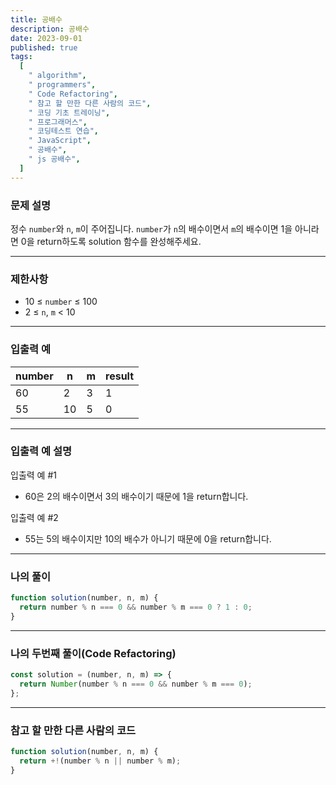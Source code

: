 ```yaml
---
title: 공배수
description: 공배수
date: 2023-09-01
published: true
tags:
  [
    " algorithm",
    " programmers",
    " Code Refactoring",
    " 참고 할 만한 다른 사람의 코드",
    " 코딩 기초 트레이닝",
    " 프로그래머스",
    " 코딩테스트 연습",
    " JavaScript",
    " 공배수",
    " js 공배수",
  ]
---
```


### 문제 설명

정수 `number`와 `n`, `m`이 주어집니다. `number`가 `n`의 배수이면서 `m`의 배수이면 1을 아니라면 0을 return하도록 solution 함수를 완성해주세요.

---

### 제한사항

- 10 ≤ `number` ≤ 100
- 2 ≤ `n`, `m` < 10

---

### 입출력 예

| number | n   | m   | result |
| ------ | --- | --- | ------ |
| 60     | 2   | 3   | 1      |
| 55     | 10  | 5   | 0      |

---

### 입출력 예 설명

입출력 예 #1

- 60은 2의 배수이면서 3의 배수이기 때문에 1을 return합니다.

입출력 예 #2

- 55는 5의 배수이지만 10의 배수가 아니기 때문에 0을 return합니다.

---

### 나의 풀이

```jsx
function solution(number, n, m) {
  return number % n === 0 && number % m === 0 ? 1 : 0;
}
```

---

### 나의 두번째 풀이(Code Refactoring)

```jsx
const solution = (number, n, m) => {
  return Number(number % n === 0 && number % m === 0);
};
```

---

### 참고 할 만한 다른 사람의 코드

```jsx
function solution(number, n, m) {
  return +!(number % n || number % m);
}
```
